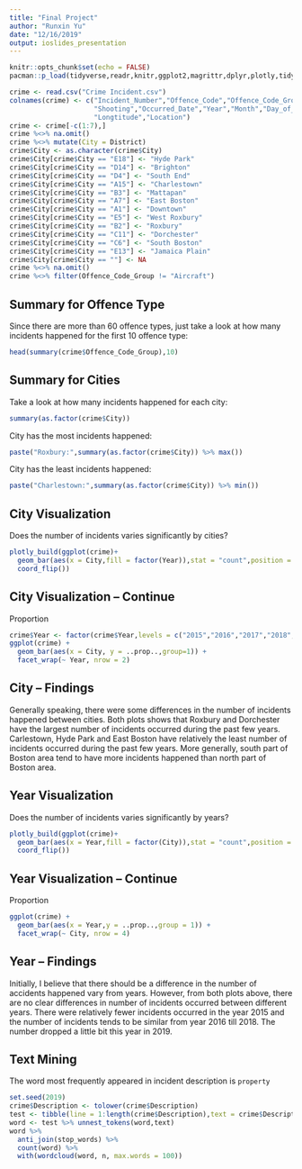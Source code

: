 ```yaml
---
title: "Final Project"
author: "Runxin Yu"
date: "12/16/2019"
output: ioslides_presentation
---
```


```r
knitr::opts_chunk$set(echo = FALSE)
pacman::p_load(tidyverse,readr,knitr,ggplot2,magrittr,dplyr,plotly,tidytext,wordcloud)
```

```r
crime <- read.csv("Crime Incident.csv")
colnames(crime) <- c("Incident_Number","Offence_Code","Offence_Code_Group","Description","District","Area",
                     "Shooting","Occurred_Date","Year","Month","Day_of_Week","Hour","UCR_Part","Street","Latitude",
                     "Longtitude","Location")
crime <- crime[-c(1:7),]
crime %<>% na.omit()
crime %<>% mutate(City = District)
crime$City <- as.character(crime$City)
crime$City[crime$City == "E18"] <- "Hyde Park"
crime$City[crime$City == "D14"] <- "Brighton"
crime$City[crime$City == "D4"] <- "South End"
crime$City[crime$City == "A15"] <- "Charlestown"
crime$City[crime$City == "B3"] <- "Mattapan"
crime$City[crime$City == "A7"] <- "East Boston"
crime$City[crime$City == "A1"] <- "Downtown"
crime$City[crime$City == "E5"] <- "West Roxbury"
crime$City[crime$City == "B2"] <- "Roxbury"
crime$City[crime$City == "C11"] <- "Dorchester"
crime$City[crime$City == "C6"] <- "South Boston"
crime$City[crime$City == "E13"] <- "Jamaica Plain"
crime$City[crime$City == ""] <- NA
crime %<>% na.omit()
crime %<>% filter(Offence_Code_Group != "Aircraft")
```

## Summary for Offence Type

Since there are more than 60 offence types, just take a look at how many incidents happened for the first 10 offence type:
```r
head(summary(crime$Offence_Code_Group),10)
```

## Summary for Cities

Take a look at how many incidents happened for each city:
```r
summary(as.factor(crime$City))
```
City has the most incidents happened:
```r
paste("Roxbury:",summary(as.factor(crime$City)) %>% max())
```
City has the least incidents happened:
```r
paste("Charlestown:",summary(as.factor(crime$City)) %>% min())
```

## City Visualization

Does the number of incidents varies significantly by cities?
```r
plotly_build(ggplot(crime)+
  geom_bar(aes(x = City,fill = factor(Year)),stat = "count",position = "dodge")+
  coord_flip())
```

## City Visualization -- Continue

Proportion
```r
crime$Year <- factor(crime$Year,levels = c("2015","2016","2017","2018","2019"))
ggplot(crime) + 
  geom_bar(aes(x = City, y = ..prop..,group=1)) + 
  facet_wrap(~ Year, nrow = 2)
```

## City -- Findings

Generally speaking, there were some differences in the number of incidents happened between cities. Both plots shows that Roxbury and Dorchester have the largest number of incidents occurred during the past few years. Carlestown, Hyde Park and East Boston have relatively the least number of incidents occurred during the past few years. More generally, south part of Boston area tend to have more incidents happened than north part of Boston area.

## Year Visualization

Does the number of incidents varies significantly by years?
```r
plotly_build(ggplot(crime)+
  geom_bar(aes(x = Year,fill = factor(City)),stat = "count",position = "dodge")+
  coord_flip())
```

## Year Visualization -- Continue

Proportion
```r
ggplot(crime) + 
  geom_bar(aes(x = Year,y = ..prop..,group = 1)) + 
  facet_wrap(~ City, nrow = 4)
```

## Year -- Findings

Initially, I believe that there should be a difference in the number of accidents happened vary from years. However, from both plots above, there are no clear differences in number of incidents occurred between different years. There were relatively fewer incidents occurred in the year 2015 and the number of incidents tends to be similar from year 2016 till 2018. The number dropped a little bit this year in 2019. 

## Text Mining

The word most frequently appeared in incident description is `property`
```r
set.seed(2019)
crime$Description <- tolower(crime$Description)
test <- tibble(line = 1:length(crime$Description),text = crime$Description)
word <- test %>% unnest_tokens(word,text)
word %>%
  anti_join(stop_words) %>%
  count(word) %>%
  with(wordcloud(word, n, max.words = 100))
```





